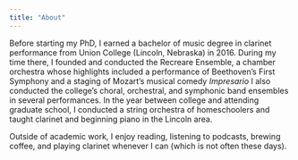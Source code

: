 ```yaml
---
title: "About"
---
```


<!--
I am a PhD candidate in the Department of Political Science at Rice University and a graduate fellow for the Religion and Public Life Program at the Boniuk Institute for Religious Tolerance.
-->

Before starting my PhD, I earned a bachelor of music degree in clarinet performance from Union College (Lincoln, Nebraska) in 2016. During my time there, I founded and conducted the Recreare Ensemble, a chamber orchestra whose highlights included a performance of Beethoven's First Symphony and a staging of Mozart's musical comedy *Impresario* I also conducted the college's choral, orchestral, and symphonic band ensembles in several performances. In the year between college and attending graduate school, I conducted a string orchestra of homeschoolers and taught clarinet and beginning piano in the Lincoln area.

Outside of academic work, I enjoy reading, listening to podcasts, brewing coffee, and playing clarinet whenever I can (which is not often these days).

